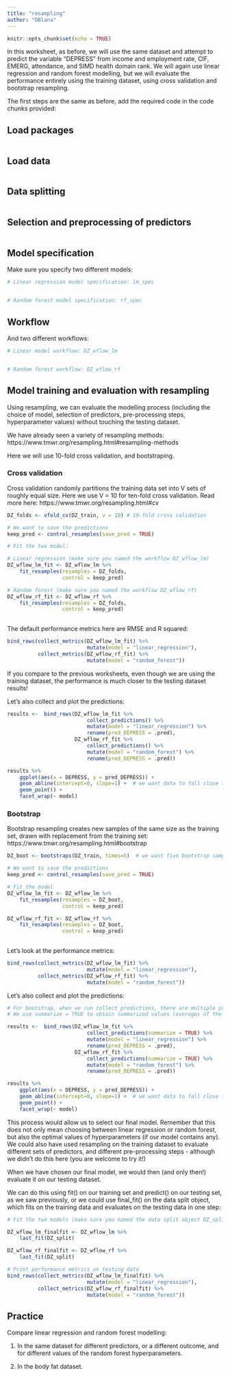 ```yaml
---
title: "resampling"
author: "DBlana"
---
```


```r
knitr::opts_chunk$set(echo = TRUE)
```

In this worksheet, as before, we will use the same dataset and attempt to predict the variable "DEPRESS" from income and employment rate, CIF, EMERG, attendance, and SIMD health domain rank. We will again use linear regression and random forest modelling, but we will evaluate the performance entirely using the training dataset, using cross validation and bootstrap resampling.

The first steps are the same as before, add the required code in the code chunks provided: 

## Load packages

```r


```

## Load data


```r


```

## Data splitting


```r


```

## Selection and preprocessing of predictors

```r


```

## Model specification

Make sure you specify two different models:

```r

# Linear regression model specification: lm_spec


# Random forest model specification: rf_spec


```

## Workflow

And two different workflows:

```r

# Linear model workflow: DZ_wflow_lm


# Random forest workflow: DZ_wflow_rf


```


## Model training and evaluation with resampling

Using resampling, we can evaluate the modelling process (including the choice of model, selection of predictors, pre-processing steps, hyperparameter values) without touching the testing dataset.

We have already seen a variety of resampling methods: https://www.tmwr.org/resampling.html#resampling-methods

Here we will use 10-fold cross validation, and bootstraping.

### Cross validation

Cross validation randomly partitions the training data set into V sets of roughly equal size. Here we use V = 10 for ten-fold cross validation. Read more here: https://www.tmwr.org/resampling.html#cv

```r

DZ_folds <- vfold_cv(DZ_train, v = 10) # 10-fold cross validation

# We want to save the predictions
keep_pred <- control_resamples(save_pred = TRUE)

# Fit the two model:

# Linear regression (make sure you named the workflow DZ_wflow_lm)
DZ_wflow_lm_fit <- DZ_wflow_lm %>%
    fit_resamples(resamples = DZ_folds, 
                  control = keep_pred)

# Random forest (make sure you named the workflow DZ_wflow_rf)
DZ_wflow_rf_fit <- DZ_wflow_rf %>%
    fit_resamples(resamples = DZ_folds, 
                  control = keep_pred)
    
```

The default performance metrics here are RMSE and R squared:

```r

bind_rows(collect_metrics(DZ_wflow_lm_fit) %>%
                          mutate(model = "linear_regression"),
          collect_metrics(DZ_wflow_rf_fit) %>%
                          mutate(model = "random_forest"))

```

If you compare to the previous worksheets, even though we are using the training dataset, the performance is much closer to the testing dataset results!

Let's also collect and plot the predictions:

```r

results <-  bind_rows(DZ_wflow_lm_fit %>%
                          collect_predictions() %>%
                          mutate(model = "linear_regression") %>%
                          rename(pred_DEPRESS = .pred),
                      DZ_wflow_rf_fit %>%
                          collect_predictions() %>%
                          mutate(model = "random_forest") %>%
                          rename(pred_DEPRESS = .pred))

results %>%
    ggplot(aes(x = DEPRESS, y = pred_DEPRESS)) +
    geom_abline(intercept=0, slope=1) +  # we want data to fall close to this line
    geom_point() +
    facet_wrap(~ model)

```

### Bootstrap

Bootstrap resampling creates new samples of the same size as the training set, drawn with replacement from the training set: https://www.tmwr.org/resampling.html#bootstrap 

```r

DZ_boot <- bootstraps(DZ_train, times=5)  # we want five bootstrap samples

# We want to save the predictions
keep_pred <- control_resamples(save_pred = TRUE)

# Fit the model
DZ_wflow_lm_fit <- DZ_wflow_lm %>%
    fit_resamples(resamples = DZ_boot, 
                  control = keep_pred)

DZ_wflow_rf_fit <- DZ_wflow_rf %>%
    fit_resamples(resamples = DZ_boot, 
                  control = keep_pred)
    
```

Let's look at the performance metrics:

```r

bind_rows(collect_metrics(DZ_wflow_lm_fit) %>%
                          mutate(model = "linear_regression"),
          collect_metrics(DZ_wflow_rf_fit) %>%
                          mutate(model = "random_forest"))

```

Let's also collect and plot the predictions:

```r

# For bootstrap, when we run collect_predictions, there are multiple predictions per row of the original training set.
# We use summarize = TRUE to obtain summarized values (averages of the replicate predictions) 

results <-  bind_rows(DZ_wflow_lm_fit %>%
                          collect_predictions(summarize = TRUE) %>%
                          mutate(model = "linear_regression") %>%
                          rename(pred_DEPRESS = .pred),
                      DZ_wflow_rf_fit %>%
                          collect_predictions(summarize = TRUE) %>%
                          mutate(model = "random_forest") %>%
                          rename(pred_DEPRESS = .pred))

results %>%
    ggplot(aes(x = DEPRESS, y = pred_DEPRESS)) +
    geom_abline(intercept=0, slope=1) +  # we want data to fall close to this line
    geom_point() +
    facet_wrap(~ model)

```

This process would allow us to select our final model. Remember that this does not only mean choosing between linear regression or random forest, but also the optimal values of hyperparameters (if our model contains any). We could also have used resampling on the training dataset to evaluate different sets of predictors, and different pre-processing steps - although we didn't do this here (you are welcome to try it!) 

When we have chosen our final model, we would then (and only then!) evaluate it on our testing dataset.

We can do this using fit() on our training set and predict() on our testing set, as we saw previously, or we could use final_fit() on the data split object, which fits on the training data and evaluates on the testing data in one step: 

```r

# Fit the two models (make sure you named the data split object DZ_split)

DZ_wflow_lm_finalfit <- DZ_wflow_lm %>%
    last_fit(DZ_split)

DZ_wflow_rf_finalfit <- DZ_wflow_rf %>%
    last_fit(DZ_split)

# Print performance metrics on testing data
bind_rows(collect_metrics(DZ_wflow_lm_finalfit) %>%
                          mutate(model = "linear_regression"),
          collect_metrics(DZ_wflow_rf_finalfit) %>%
                          mutate(model = "random_forest"))

```


## Practice

Compare linear regression and random forest modelling:

1. In the same dataset for different predictors, or a different outcome, and for different values of the random forest hyperparameters.  

2. In the body fat dataset.


